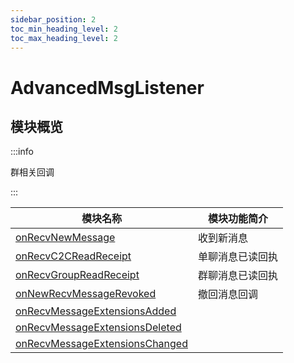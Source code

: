 ```yaml
---
sidebar_position: 2
toc_min_heading_level: 2
toc_max_heading_level: 2
---
```


# AdvancedMsgListener

## 模块概览

:::info

群相关回调

:::

| 模块名称                                                                                | 模块功能简介     |
| --------------------------------------------------------------------------------------- | ---------------- |
| [onRecvNewMessage](docs/sdks/Callback/onRecvNewMessage.mdx)                             | 收到新消息       |
| [onRecvC2CReadReceipt](docs/sdks/Callback/onRecvC2CReadReceipt.mdx)                     | 单聊消息已读回执 |
| [onRecvGroupReadReceipt](docs/sdks/Callback/onRecvGroupReadReceipt.mdx)                 | 群聊消息已读回执 |
| [onNewRecvMessageRevoked](docs/sdks/Callback/onNewRecvMessageRevoked.mdx)               | 撤回消息回调     |
| [onRecvMessageExtensionsAdded](docs/sdks/Callback/onRecvMessageExtensionsAdded.mdx)     |                  |
| [onRecvMessageExtensionsDeleted](docs/sdks/Callback/onRecvMessageExtensionsDeleted.mdx) |                  |
| [onRecvMessageExtensionsChanged](docs/sdks/Callback/onRecvMessageExtensionsChanged.mdx) |                  |
